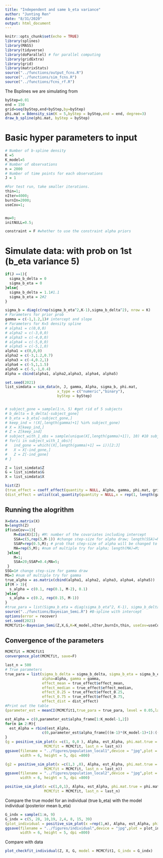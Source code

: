 ---
title: "Independent and same b_eta variance"
author: "Junting Ren"
date: "8/31/2020"
output: html_document
---

```{r setup, include=FALSE}
knitr::opts_chunk$set(echo = TRUE)
library(splines)
library(MASS)
library(tidyverse)
library(doParallel) # for parallel computing
library(gridExtra)
library(grid)
library(matrixStats)
source("../functions/output_fcns.R")
source("../functions/sim_fcns.R")
source("../functions/fcns_rf.R")
```


The Bsplines we are simulating from
```{r}
byStep=0.01
end = 150
grid=seq(byStep,end+byStep,by=byStep)
phi.mat = Bdensity_sim(K = 5,byStep = byStep,end = end, degree=3)
draw_b_spline(phi.mat, byStep = byStep)
```

# Basic hyper parameters to input
```{r}
# Number of b-spline density
K =5
K_model=5
# Number of observations
n = 2000
# Number of time points for each observations
J = 1

#For test run, take smaller iterations.
thin=1;
nIter=4000;
burnIn=2000;
useCov=1;


mu=0;
initNULL=0.5;

constraint = F #whether to use the constraint alpha priors

```


# Simulate data: with prob on 1st (b_eta variance 5)



```{r}
if(J ==1){
  sigma_b_delta = 0
  sigma_b_eta = 0
}else{
  sigma_b_delta = 1.1#1.1
  sigma_b_eta = 2#2
}

sigma_b = diag(c(rep(sigma_b_eta^2,K-1),sigma_b_delta^2), nrow = K)
# Parameters for prior prob
gamma = c(-1,1.2,1)# intercept and slope
# Parameters for K=5 density spline
# alpha1 = c(0,0,0)
# alpha2 = c(-3,0,0)
# alpha3 = c(-4,0,0)
# alpha4 = c(-5,0,0)
# alpha5 = c(-5,1,0)
alpha1 = c(0,0,0)
alpha2 = c(-3,1.2,0.7)
alpha3 = c(-4,0.2,1)
alpha4 = c(-5,1,1.5)
alpha5 = c(-5,-1,0.4)
Alpha = cbind(alpha1, alpha2,alpha3, alpha4, alpha5)

set.seed(2021)
list_simdata = sim_data(n, J, gamma, Alpha, sigma_b, phi.mat, 
                        x_type = c("numeric","binary"), 
                        byStep = byStep)


# subject_gone = sample(1:n, 5) #get rid of 5 subjects
# b_delta = b_delta[-subject_gone]
# b_eta = b_eta[-subject_gone,]
# keep_ind = !(X[,length(gamma)+1] %in% subject_gone)
# X = X[keep_ind,]
# Z = Z[keep_ind]
# subject_with_1_obs = sample(unique(X[,length(gamma)+1]), 10) #10 subjects with 1 observation
# for(i in subject_with_1_obs){
#   ind_gone = which((X[,length(gamma)+1] == i))[2:J]
#   X = X[-ind_gone,]
#   Z = Z[-ind_gone]
# }

Z = list_simdata$Z
G = list_simdata$G
X = list_simdata$X

hist(Z)
(true_effect = coeff_effect(quantity = NULL, Alpha, gamma, phi.mat, grid, byStep))
(dist_effect = unlist(cal_quantity(quantity = NULL,x = rep(1, length(gamma)), Alpha, gamma, phi.mat, grid, byStep)))
```



## Running the alogrithm
```{r results=F, message = F}
X=data.matrix(X)
N=length(Z)
if(useCov==1){
 	M=dim(X)[2]; #M: number of the covariates including intercept
 	SSA=c(5,rep(5,M-1)) #change step-size for alpha draw; length(SSA)=M 
 	SSAP=rep(0.5,M); # prob that step-size of alpha will be changed to SSA; length(SSAP)=M;
 	MA=rep(5,M); #num of multiple try for alpha; length(MA)=M;
 }else{
 	M=1;
 	SSA=20;SSAP=0.4;MA=5;
 }
SSG=1# change step-size for gamma draw
MG=3 #num of multiple try for gamma
true_alpha = as.matrix(cbind(alpha1, alpha2, alpha3, alpha4, alpha5)) 
if(M > 3){
  s_alpha = c(0.1, rep(0.1, M-2), 0.1)
}else{
  s_alpha = c(0.2, rep(0.15, M-1))
}
#true_para = list(Sigma_b_eta = diag(sigma_b_eta^2, K-1), sigma_b_delta_sq = sigma_b_delta^2, b_eta = list_simdata$b_eta, Alpha = true_alpha,b_delta = list_simdata$b_delta, Gamma = gamma)
source("../functions/Bayesian_Semi.R") #B-spline with intercept
options(error = recover)
set.seed(2021)
MCMCfit1<-Bayesian_Semi(Z,X,G,K=K_model,nIter,burnIn,thin, useCov=useCov,  byStep=byStep, same_b_eta_variance = T,max_Z = end,s_b_eta = 2, c = 0.01, d = 0.01, alpha_prior_var = 2.5, gamma_prior_var=2.5, same_var = F)
```
## Convergence of the parameters
```{r}
MCMCfit = MCMCfit1
convergence_plot(MCMCfit, save=F)
```


```{r}
last_n = 500
# True parameters
true_para = list(sigma_b_delta = sigma_b_delta, sigma_b_eta = sigma_b_eta, 
                 alpha=Alpha, gamma = gamma, 
                 effect_mean = true_effect$effect_mean, 
                 effect_median = true_effect$effect_median,
                 effect_0.25 = true_effect$effect_0.25,
                 effect_0.75 = true_effect$effect_0.75,
                 effect_dist = dist_effect)
#Print out the table
(parameter_est = meanCI(MCMCfit1,true_para = true_para, level = 0.05,last_n = last_n ))
```


```{r}
est_Alpha = c(0,parameter_est$alpha_frame[1:K_model-1,2])
for(m in 2:M){
  est_Alpha = rbind(est_Alpha,
                 c(0,parameter_est$alpha_frame[((m-1)*(K_model-1)+1):((m-1)*(K_model-1)+K_model-1),2]))
}
(g = positive_sim_plot(x =c(1, 0,0 ), Alpha, est_Alpha, phi.mat.true = phi.mat,phi.mat.model = MCMCfit$Bden_raw, byStep = byStep, 
                  MCMCfit = MCMCfit, last_n = last_n))
ggsave(filename = "../figures/population_local1",device = "jpg",plot = g[[1]],
       width = 6, height = 5, dpi =800)
```

```{r}
(g2 = positive_sim_plot(x =c(1,3 ,0), Alpha, est_Alpha, phi.mat.true = phi.mat,phi.mat.model = MCMCfit$Bden_raw, byStep = byStep,
                  MCMCfit = MCMCfit, last_n = last_n))
ggsave(filename = "../figures/population_local2",device = "jpg",plot = g2[[1]],
       width = 6, height = 5, dpi =800)
```

```{r}
positive_sim_plot(x =c(1,0,1), Alpha, est_Alpha, phi.mat.true = phi.mat,phi.mat.model = MCMCfit$Bden_raw, byStep = byStep,
                  MCMCfit = MCMCfit, last_n = last_n)
```


Compare the true model for an individual (true b_eta) with the model individual (posterior mean b_eta)
```{r}
G_indx = sample(1:n, 9)
G_indx = c(5, 28, 10,19, 2,4, 8, 15, 39)
(plot_individual = positive_sim_plot(x =rep(1,m), Alpha, est_Alpha, phi.mat.true = phi.mat, phi.mat.model = MCMCfit$Bden_raw, byStep = byStep, G = G, MCMCfit = MCMCfit1, true_b_eta = list_simdata$b_eta, X = X,G_indx=G_indx, last_n = last_n))
ggsave(filename = "../figures/individual",device = "jpg",plot = plot_individual,
       width = 6, height = 5, dpi =800)
```

Compare with data
```{r}
plot_checkfit_individual(Z, X, G, model = MCMCfit1, G_indx = G_indx)
```

